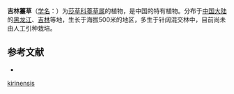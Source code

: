 {{Speciesbox
| name = 吉林薹草
| status = 
| status_system = 
| image =
| genus = Carex
| species = kirinensis
| authority = Wang et Y. L. Chang
}}

'''吉林薹草'''（[[学名|学名]]：{{lang|la|''Carex kirinensis''}}）为[[莎草科|莎草科]][[薹草属|薹草属]]的植物，是中国的特有植物。分布于[[中国大陆|中国大陆]]的[[黑龙江|黑龙江]]、[[吉林|吉林]]等地，生长于海拔500米的地区，多生于针阔混交林中，目前尚未由人工引种栽培。

== 参考文献 ==
<div class="references-small">
* {{cite web| url =http://www.bioinfo.cn/db05/KmzwSpecies.php?action=view&id=6514| title =吉林薹草| work =《中国高等植物数据库全库》| publisher =中国科学院微生物研究所| author =昆明植物研究所| accessdate =2009-02-24| deadurl =yes| archiveurl =https://web.archive.org/web/20160305105810/http://www.bioinfo.cn/db05/KmzwSpecies.php?action=view&id=6514| archivedate =2016-03-05}}
</div>
{{Taxonbar|from=Q10917264}}

{{DEFAULTSORT:Carex kirinensis}}
[[Category:薹草属|kirinensis]]


{{Carex-stub}}